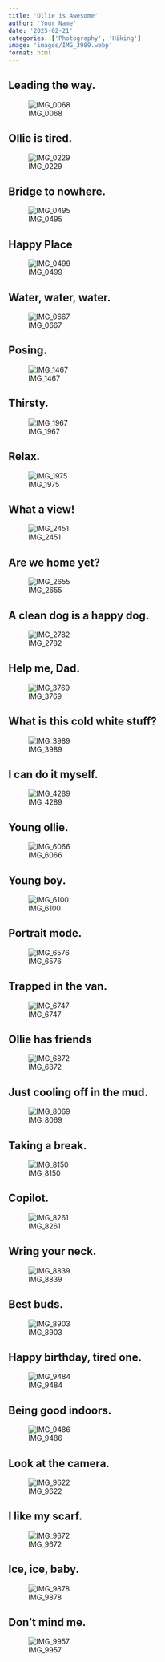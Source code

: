 ```yaml
---
title: 'Ollie is Awesome'
author: 'Your Name'
date: '2025-02-21'
categories: ['Photography', 'Hiking']
image: 'images/IMG_3989.webp'
format: html
---
```


## Leading the way.

![IMG_0068](images/IMG_0068.webp)

## Ollie is tired.

![IMG_0229](images/IMG_0229.webp)

## Bridge to nowhere.

![IMG_0495](images/IMG_0495.webp)

## Happy Place

![IMG_0499](images/IMG_0499.webp)

## Water, water, water.

![IMG_0667](images/IMG_0667.webp)

## Posing.

![IMG_1467](images/IMG_1467.webp)

## Thirsty.

![IMG_1967](images/IMG_1967.webp)

## Relax.

![IMG_1975](images/IMG_1975.webp)

## What a view!

![IMG_2451](images/IMG_2451.webp)

## Are we home yet?

![IMG_2655](images/IMG_2655.webp)

## A clean dog is a happy dog.

![IMG_2782](images/IMG_2782.webp)

## Help me, Dad.

![IMG_3769](images/IMG_3769.webp)

## What is this cold white stuff?

![IMG_3989](images/IMG_3989.webp)

## I can do it myself. 

![IMG_4289](images/IMG_4289.webp)

## Young ollie.

![IMG_6066](images/IMG_6066.webp)

## Young boy.

![IMG_6100](images/IMG_6100.webp)

## Portrait mode.

![IMG_6576](images/IMG_6576.webp)

## Trapped in the van.

![IMG_6747](images/IMG_6747.webp)

## Ollie has friends

![IMG_6872](images/IMG_6872.webp)

## Just cooling off in the mud. 

![IMG_8069](images/IMG_8069.webp)

## Taking a break.

![IMG_8150](images/IMG_8150.webp)

## Copilot.

![IMG_8261](images/IMG_8261.webp)

## Wring your neck.

![IMG_8839](images/IMG_8839.webp)

## Best buds.

![IMG_8903](images/IMG_8903.webp)

## Happy birthday, tired one.

![IMG_9484](images/IMG_9484.webp)

## Being good indoors.

![IMG_9486](images/IMG_9486.webp)

## Look at the camera.

![IMG_9622](images/IMG_9622.webp)

## I like my scarf. 

![IMG_9672](images/IMG_9672.webp)

## Ice, ice, baby. 

![IMG_9878](images/IMG_9878.webp)

## Don't mind me.

![IMG_9957](images/IMG_9957.webp)
